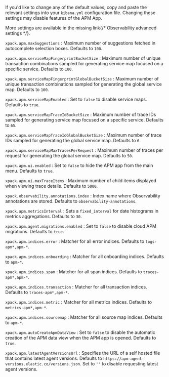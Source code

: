 


If you'd like to change any of the default values,
copy and paste the relevant settings into your `kibana.yml` configuration file.
Changing these settings may disable features of the APM App.

<DocCallOut title="Tip">
More settings are available in the <DocBadge><DocIcon size="s" type="unlink" title="missing link"/> missing link</DocBadge>{/*  <DocLink id="enKibanaAdvancedOptions" section="observability">Observability advanced settings</DocLink> */}.
</DocCallOut>

`xpack.apm.maxSuggestions` <DocIcon type="logoCloud" title="Elastic Cloud logo" /> 
    : Maximum number of suggestions fetched in autocomplete selection boxes. Defaults to `100`.

`xpack.apm.serviceMapFingerprintBucketSize` <DocIcon type="logoCloud" title="Elastic Cloud logo" /> 
    : Maximum number of unique transaction combinations sampled for generating service map focused on a specific service. Defaults to `100`.

`xpack.apm.serviceMapFingerprintGlobalBucketSize` <DocIcon type="logoCloud" title="Elastic Cloud logo" /> 
    : Maximum number of unique transaction combinations sampled for generating the global service map. Defaults to `100`.

`xpack.apm.serviceMapEnabled` <DocIcon type="logoCloud" title="Elastic Cloud logo" /> 
    : Set to `false` to disable service maps. Defaults to `true`.

`xpack.apm.serviceMapTraceIdBucketSize` <DocIcon type="logoCloud" title="Elastic Cloud logo" /> 
    : Maximum number of trace IDs sampled for generating service map focused on a specific service. Defaults to `65`.

`xpack.apm.serviceMapTraceIdGlobalBucketSize` <DocIcon type="logoCloud" title="Elastic Cloud logo" /> 
    : Maximum number of trace IDs sampled for generating the global service map. Defaults to `6`.

`xpack.apm.serviceMapMaxTracesPerRequest` <DocIcon type="logoCloud" title="Elastic Cloud logo" /> 
    : Maximum number of traces per request for generating the global service map. Defaults to `50`.

`xpack.apm.ui.enabled` <DocIcon type="logoCloud" title="Elastic Cloud logo" /> 
    : Set to `false` to hide the APM app from the main menu. Defaults to `true`.

`xpack.apm.ui.maxTraceItems` <DocIcon type="logoCloud" title="Elastic Cloud logo" /> 
    : Maximum number of child items displayed when viewing trace details. Defaults to `5000`.

`xpack.observability.annotations.index` <DocIcon type="logoCloud" title="Elastic Cloud logo" /> 
    : Index name where Observability annotations are stored. Defaults to `observability-annotations`.

`xpack.apm.metricsInterval` <DocIcon type="logoCloud" title="Elastic Cloud logo" /> 
    : Sets a `fixed_interval` for date histograms in metrics aggregations. Defaults to `30`.

`xpack.apm.agent.migrations.enabled` <DocIcon type="logoCloud" title="Elastic Cloud logo" /> 
    : Set to `false` to disable cloud APM migrations. Defaults to `true`.

`xpack.apm.indices.error` <DocIcon type="logoCloud" title="Elastic Cloud logo" /> 
    : Matcher for all error indices. Defaults to `logs-apm*,apm-*`.

`xpack.apm.indices.onboarding` <DocIcon type="logoCloud" title="Elastic Cloud logo" /> 
    : Matcher for all onboarding indices. Defaults to `apm-*`.

`xpack.apm.indices.span` <DocIcon type="logoCloud" title="Elastic Cloud logo" /> 
    : Matcher for all span indices. Defaults to `traces-apm*,apm-*`.

`xpack.apm.indices.transaction` <DocIcon type="logoCloud" title="Elastic Cloud logo" /> 
    : Matcher for all transaction indices. Defaults to `traces-apm*,apm-*`.

`xpack.apm.indices.metric` <DocIcon type="logoCloud" title="Elastic Cloud logo" /> 
    : Matcher for all metrics indices. Defaults to `metrics-apm*,apm-*`.

`xpack.apm.indices.sourcemap` <DocIcon type="logoCloud" title="Elastic Cloud logo" /> 
    : Matcher for all source map indices. Defaults to `apm-*`.

`xpack.apm.autoCreateApmDataView` <DocIcon type="logoCloud" title="Elastic Cloud logo" /> 
    : Set to `false` to disable the automatic creation of the APM data view when the APM app is opened. Defaults to `true`.

`xpack.apm.latestAgentVersionsUrl` <DocIcon type="logoCloud" title="Elastic Cloud logo" /> 
    : Specifies the URL of a self hosted file that contains latest agent versions. Defaults to `https://apm-agent-versions.elastic.co/versions.json`. Set to `''` to disable requesting latest agent versions.

